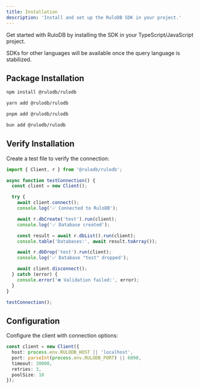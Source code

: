 ```yaml
---
title: Installation
description: 'Install and set up the RuloDB SDK in your project.'
---
```



Get started with RuloDB by installing the SDK in your TypeScript/JavaScript project.

<Note>SDKs for other languages will be available once the query language is stabilized.</Note>

## Package Installation

<CodeGroup>

```bash npm
npm install @rulodb/rulodb
```

```bash yarn
yarn add @rulodb/rulodb
```

```bash pnpm
pnpm add @rulodb/rulodb
```

```bash bun
bun add @rulodb/rulodb
```

</CodeGroup>

## Verify Installation

Create a test file to verify the connection:

<CodeGroup>

```ts TypeScript
import { Client, r } from '@rulodb/rulodb';

async function testConnection() {
  const client = new Client();

  try {
    await client.connect();
    console.log('✅ Connected to RuloDB');

    await r.dbCreate('test').run(client);
    console.log('✅ Database created');

    const result = await r.dbList().run(client);
    console.table('Databases:', await result.toArray());

    await r.dbDrop('test').run(client);
    console.log('✅ Database "test" dropped');

    await client.disconnect();
  } catch (error) {
    console.error('❌ Validation failed:', error);
  }
}

testConnection();
```

</CodeGroup>

## Configuration

Configure the client with connection options:

<CodeGroup>

```ts TypeScript
const client = new Client({
  host: process.env.RULODB_HOST || 'localhost',
  port: parseInt(process.env.RULODB_PORT) || 6090,
  timeout: 30000,
  retries: 3,
  poolSize: 10
});
```

</CodeGroup>

<DocumentationFooter />
